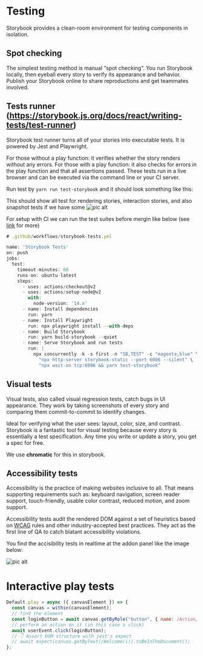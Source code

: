 


<Meta title="Testing" />

# Testing


Storybook provides a clean-room environment for testing components in isolation.


## Spot checking
The simplest testing method is manual “spot checking”. You run Storybook locally, then eyeball every story to verify its appearance and behavior. Publish your Storybook online to share reproductions and get teammates involved.

## Tests runner (https://storybook.js.org/docs/react/writing-tests/test-runner) 

Storybook test runner turns all of your stories into executable tests. It is powered by Jest and Playwright.

For those without a play function: it verifies whether the story renders without any errors.
For those with a play function: it also checks for errors in the play function and that all assertions passed.
These tests run in a live browser and can be executed via the command line or your CI server.

Run test by `yarn run test-storybook` and it should look something like this:

This should show all test for rendering stories, interaction stories, and also snapshot tests if we have some
![pic alt](src/assets/test-storybook.png "Title")

For setup with CI we can run the test suites before mergin like below  (see [link](https://storybook.js.org/docs/react/writing-tests/test-runner) for more)

```js
# .github/workflows/storybook-tests.yml

name: 'Storybook Tests'
on: push
jobs:
  test:
    timeout-minutes: 60
    runs-on: ubuntu-latest
    steps:
      - uses: actions/checkout@v2
      - uses: actions/setup-node@v2
        with:
          node-version: '14.x'
      - name: Install dependencies
        run: yarn
      - name: Install Playwright
        run: npx playwright install --with-deps
      - name: Build Storybook
        run: yarn build-storybook --quiet
      - name: Serve Storybook and run tests
        run: |
          npx concurrently -k -s first -n "SB,TEST" -c "magenta,blue" \
            "npx http-server storybook-static --port 6006 --silent" \
            "npx wait-on tcp:6006 && yarn test-storybook"

```

## Visual tests


Visual tests, also called visual regression tests, catch bugs in UI appearance. They work by taking screenshots of every story and comparing them commit-to-commit to identify changes.

Ideal for verifying what the user sees: layout, color, size, and contrast. Storybook is a fantastic tool for visual testing because every story is essentially a test specification. Any time you write or update a story, you get a spec for free.

We use **chromatic** for this in storybook.


## Accessibility tests

Accessibility is the practice of making websites inclusive to all. That means supporting requirements such as: keyboard navigation, screen reader support, touch-friendly, usable color contrast, reduced motion, and zoom support.

Accessibility tests audit the rendered DOM against a set of heuristics based on [WCAG](https://www.w3.org/WAI/standards-guidelines/wcag/) rules and other industry-accepted best practices. They act as the first line of QA to catch blatant accessibility violations.


You find the accisibility tests in realtime at the addon panel like the image below:

![pic alt](src/assets/test-accessibility.png "Title")

# Interactive play tests

```js
Default.play = async ({ canvasElement }) => {
  const canvas = within(canvasElement);
  // find the element
  const loginButton = await canvas.getByRole("button", { name: /Action/i });
  // perform an action on it (in this case a click)
  await userEvent.click(loginButton);
  // 👇 Assert DOM structure with jest's expect
  // await expect(canvas.getByText(/Welcome/i)).toBeInTheDocument();
};

```
